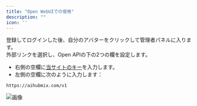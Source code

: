 ```yaml
---
title: "Open WebUIでの使用"
description: ""
icon: ''
---
```


登録してログインした後、自分のアバターをクリックして管理者パネルに入ります。  
外部リンクを選択し、Open APIの下の2つの欄を設定します。  
- 右側の空欄に[当サイトのキー](https://aihubmix.com/token)を入力します。  
- 左側の空欄に次のように入力します：
```
https://aihubmix.com/v1
```  
![画像](/media/en/webui.png)